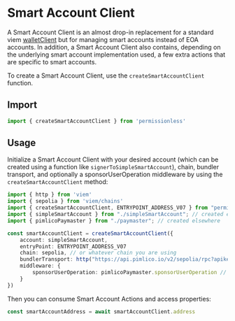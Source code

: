 # Smart Account Client

A Smart Account Client is an almost drop-in replacement for a standard viem [walletClient](https://viem.sh/docs/clients/wallet) but for managing smart accounts instead of EOA accounts. In addition, a Smart Account Client also contains, depending on the underlying smart account implementation used, a few extra actions that are specific to smart accounts.

To create a Smart Account Client, use the `createSmartAccountClient` function.

## Import

```ts
import { createSmartAccountClient } from 'permissionless'
```

## Usage

Initialize a Smart Account Client with your desired account (which can be created using a function like `signerToSimpleSmartAccount`), chain, bundler transport, and optionally a sponsorUserOperation middleware by using the `createSmartAccountClient` method:

```ts
import { http } from 'viem'
import { sepolia } from 'viem/chains'
import { createSmartAccountClient, ENTRYPOINT_ADDRESS_V07 } from "permissionless";
import { simpleSmartAccount } from "./simpleSmartAccount"; // created elsewhere
import { pimlicoPaymaster } from "./paymaster"; // created elsewhere

const smartAccountClient = createSmartAccountClient({
    account: simpleSmartAccount,
    entryPoint: ENTRYPOINT_ADDRESS_V07
    chain: sepolia, // or whatever chain you are using
    bundlerTransport: http("https://api.pimlico.io/v2/sepolia/rpc?apikey=YOUR_PIMLICO_API_KEY"),
    middleware: {
        sponsorUserOperation: pimlicoPaymaster.sponsorUserOperation // if using a paymaster
    }
})
```

Then you can consume Smart Account Actions and access properties:

```ts
const smartAccountAddress = await smartAccountClient.address
```